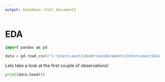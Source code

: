```yaml
---
output: bookdown::html_document2
---
```


# EDA

```python
import pandas as pd

data = pd.read_csv(r'C:\Users\austi\OneDrive\Documents\Interviews\Skin Laundry\Clinic Product Sales Data.csv') 
```

Lets take a look at the first couple of observations!

```python
print(data.head())
```